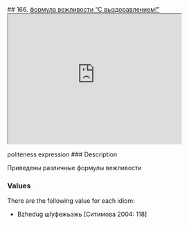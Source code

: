 ## 166. <a href =  'https://agricolamz.github.io/The_Circassian_Isoglosses_Database/166.html'>формула вежливости "С выздоравлением!"</a><div class='box'><iframe src='https://agricolamz.github.io/The_Circassian_Isoglosses_Database/166.html' width = '400px' height = '300px'></iframe></div>politeness expression
### Description

Приведены различные формулы вежливости

### Values
There are the following value for each idiom:

* Bzhedug  шIуфежьэжь [Ситимова 2004: 118] 

